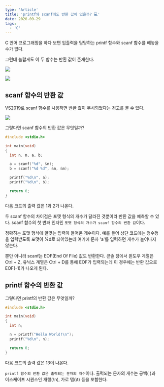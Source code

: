 ```yaml
---
type: 'Article'
title: 'printf와 scanf에도 반환 값이 있을까? 💻'
date: 2020-09-29
tags:
  - 'C'
---
```


C 언어 프로그래밍을 하다 보면 입출력을 담당하는 printf 함수와 scanf 함수를 빼놓을 수가 없다.

그런데 놀랍게도 이 두 함수는 반환 값이 존재한다.

![](0.png)

![](1.png)

## scanf 함수의 반환 값

VS2019로 scanf 함수를 사용하면 반환 값이 무시되었다는 경고를 볼 수 있다.

![](2.png)

그렇다면 scanf 함수의 반환 값은 무엇일까?

```c
#include <stdio.h>

int main(void)
{
  int n, m, a, b;

  a = scanf("%d", &n);
  b = scanf("%d %d", &n, &m);

  printf("%d\n", a);
  printf("%d\n", b);

  return 0;
}
```

다음 코드의 출력 값은 1과 2가 나온다.

두 scanf 함수의 차이점은 포맷 형식의 개수가 달라진 것뿐이라 반환 값을 예측할 수 있다. scanf 함수의 첫 번째 인자인 `포맷 형식의 개수가 scanf 함수의 반환 값`이다.

정확히는 포맷 형식에 알맞는 입력이 들어온 개수이다. 예를 들어 상단 코드에는 정수형을 입력받도록 포맷이 %d로 되어있는데 여기에 문자 'a'를 입력하면 개수가 늘어나지 않는다.

뿐만 아니라 scanf는 EOF(End Of File) 값도 반환한다. 콘솔 창에서 윈도우 계열은 Ctrl + Z, 유닉스 계열은 Ctrl + D를 통해 EOF가 입력되는데 이 경우에는 반환 값으로 EOF(-1)가 나오게 된다.

## printf 함수의 반환 값

그렇다면 printf의 반환 값은 무엇일까?

```c
#include <stdio.h>

int main(void)
{
  int n;

  n = printf("Hello World!\n");
  printf("%d\n", n);

  return 0;
}
```

다음 코드의 출력 값은 13이 나온다.

`printf 함수의 반환 값은 출력되는 문자의 개수`이다. 출력되는 문자의 개수는 공백( )과 이스케이프 시퀀스인 개행(\n), 가로 탭(\t) 등을 포함한다.
